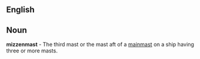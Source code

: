 ==English==
==Noun==
'''mizzenmast''' - The third mast or the mast aft of a [[mainmast]] on a ship having three or more masts.
